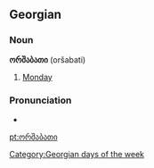 ==Georgian==

===Noun===
'''ორშაბათი''' (oršabati)
# [[Monday]]

===Pronunciation===
*{{audio|ka-ორშაბათი.ogg|Audio (GE)}}

[[Category:Georgian days of the week]]

[[pt:ორშაბათი]]